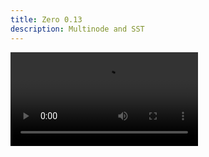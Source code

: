 ```yaml
---
title: Zero 0.13
description: Multinode and SST
---
```


<Video src="https://d2nzlypqdo5xbb.cloudfront.net/video/release-notes/zero-releasenotes-0.13-thumb.mp4"/>

## Install

```bash
npm install @rocicorp/zero@0.13
```

## Features

- Multinode deployment for horizontal scalability and zero-downtime deploys ([docs](/docs/deployment#architecture)).
- SST Deployment Guide ([docs](/docs/deployment#guide-multi-node-on-sstaws)).
- Plain AWS Deployment Guide ([docs](/docs/deployment#guide-multi-node-on-raw-aws)).
- Various exports for external libraries
- Remove build hash from docker version for consistency with npm ([discussion](https://discord.com/channels/830183651022471199/1325165395015110688/1333906735060226161))

## Fixes

- Move heartbeat monitoring to separate path, not port
- Type instantiation is excessively deep and possibly infinite ([bug](https://bugs.rocicorp.dev/issue/3477)).
- 20x improvement to `whereExists` performance ([discussion](https://github.com/rocicorp/mono/pull/3629#issuecomment-2621976119))

## Breaking Changes

- Removing the hash from the version is a breaking change if you had scripts relying on that.
- Moving the heartbeat monitor to a path is a breaking change for deployments that were using that.
